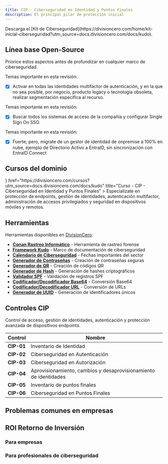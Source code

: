 ```yaml
---
title: CIP - Ciberseguridad en Identidad y Puntos Finales
description: El principal pilar de protección inicial
---
```



<Callout title="Quieres aprender más?">
  Descarga el [Kit de Ciberseguridad](https://divisioncero.com/home/kit-inicial-ciberseguridad?utm_source=docs.divisioncero.com/docs/kudo).
</Callout>


## Línea base Open-Source

Priorice estos aspectos antes de profundizar en cualquier marco de ciberseguridad.

<Accordions type="single">
  <Accordion title="1. Activar en todas las identidades multifactor de autenticación MFA.">
  
  Temas importante en esta revisión:

  - [X] Activar en todas las identidades multifactor de autenticación, y en la que no sea posible, por negocio, producto legacy o tecnología obsoleta, realizar segmentación específica al recurso.
  
  </Accordion>
</Accordions>

<Accordions type="single">
  <Accordion title="2. Configurar SSO en todas las identidades de colaboradores.">
  
  Temas importante en esta revisión:

  - [X] Buscar todos los sistemas de acceso de la compañía y configurar Single Sign On SSO.
  
  </Accordion>
</Accordions>

<Accordions type="single">
  <Accordion title="3. Gestor de identidad 100% en nube.">
  
  Temas importante en esta revisión:

  - [X] Fuerte; pero, migrate de un gestor de identidad de onpremise a 100% en nube, ejemplo de Directorio Activo a EntraID, sin sincronización con EntraID Connect
  
  </Accordion>
</Accordions>


## Cursos del dominio

<Cards>
  <Card
    icon={<GraduationCap />}
    href="https://divisioncero.com/cursos?utm_source=docs.divisioncero.com/docs/kudo"
    title="Curso - CIP - Ciberseguridad en Identidad y Puntos Finales"
  >
    Especialízate en protección de endpoints, gestión de identidades, autenticación multifactor, administración de accesos privilegiados y seguridad en dispositivos móviles y remotos.
  </Card>
</Cards>


## Herramientas

Herramientas disponibles en [DivisionCero](https://divisioncero.com/herramientas?utm_source=docs.divisioncero.com/docs/kudo):

- **[Conan Rastreo Informático](https://divisioncero.com/home/conan)** - Herramienta de rastreo forense
- **[Framework Kudo](https://docs.divisioncero.com)** - Marco de documentación de ciberseguridad
- **[Calendario de Ciberseguridad](https://divisioncero.com/herramientas/calendario-ciberseguridad)** - Fechas importantes del sector
- **[Generador de Contraseñas](https://divisioncero.com/herramientas/generador-contrasenas)** - Creación de contraseñas seguras
- **[Generador de QR](https://divisioncero.com/herramientas/generador-qr)** - Creación de códigos QR
- **[Generador de Hash](https://divisioncero.com/herramientas/generador-hash)** - Generación de hashes criptográficos
- **[Validador SPF](https://divisioncero.com/herramientas/validador-spf)** - Validación de registros SPF
- **[Codificador/Decodificador Base64](https://divisioncero.com/herramientas/codificador-base64)** - Conversión Base64
- **[Codificador/Decodificador URL](https://divisioncero.com/herramientas/codificador-url)** - Conversión de URLs
- **[Generador de UUID](https://divisioncero.com/herramientas/generador-uuid)** - Generación de identificadores únicos


## Controles CIP

Control de acceso, gestión de identidades, autenticación y protección avanzada de dispositivos endpoints.

<Accordions>
<Accordion title="6 Controles CIP">

| Control | Nombre |
|---------|--------|
| **CIP-01** | Inventario de Identidad |
| **CIP-02** | Ciberseguridad en Autenticación |
| **CIP-03** | Ciberseguridad en Autorización |
| **CIP-04** | Aprovisionamiento, cambios y desaprovisionamiento de identidades |
| **CIP-05** | Inventario de puntos finales |
| **CIP-06** | Ciberseguridad en Puntos Finales |

</Accordion>
</Accordions>


## Problemas comunes en empresas

<Callout title="Administración de dos gestiones de identidades, una onpremise y otra en nube." type="warning"></Callout>
<Callout title="Replicación efectiva de políticas de ciberseguridad." type="warning"></Callout>
<Callout title="Gestión de accesos en aplicativos de terceros sin integración con el gestor de identidad de la compañía." type="warning"></Callout>


## ROI Retorno de Inversión

### Para empresas

<Callout title="Optimización de presupuesto en la gestión de licencias en múltiples sistemas."></Callout>
<Callout title="Principios de la estrategia Zero Trust. Gestión de accesos dinámicos, para no estar cambiando a medida de roles."></Callout>
<Callout title="Desde el momento de la creación se define los accesos para colaboradores."></Callout>

### Para profesionales de ciberseguridad

<Callout title="Identificar mejoras en la gestión de identidad empresarial." type="success"></Callout>
<Callout title="Implementar efectivamente RBAC, ABAC y PBAC." type="success"></Callout>
<Callout title="Implementación de la estrategia Zero Trust" type="success"></Callout>